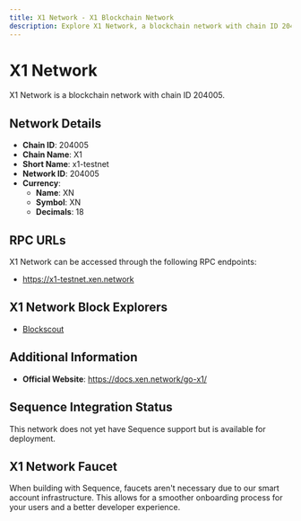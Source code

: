 ```yaml
--- 
title: X1 Network - X1 Blockchain Network
description: Explore X1 Network, a blockchain network with chain ID 204005. Learn about its native currency, XN, and how to interact with the network.
---
```


# X1 Network

X1 Network is a blockchain network with chain ID 204005.

## Network Details

- **Chain ID**: 204005
- **Chain Name**: X1
- **Short Name**: x1-testnet
- **Network ID**: 204005
- **Currency**: 
  - **Name**: XN
  - **Symbol**: XN
  - **Decimals**: 18

## RPC URLs

X1 Network can be accessed through the following RPC endpoints:

- https://x1-testnet.xen.network

## X1 Network Block Explorers

- [Blockscout](https://explorer.x1-testnet.xen.network)

## Additional Information

- **Official Website**: https://docs.xen.network/go-x1/

## Sequence Integration Status

This network does not yet have Sequence support but is available for deployment.

## X1 Network Faucet

When building with Sequence, faucets aren't necessary due to our smart account infrastructure. This allows for a smoother onboarding process for your users and a better developer experience.
